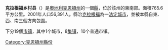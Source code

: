 {{noteTA|G1=奥地利地名}}
<!--ARTICLE'S INFOBOX -- SCROLL DOWN SEVERAL LINES FOR ARTICLE'S SUMMARY-->
{{Infobox Austrian district |
 subject_name = Bezirk Klagenfurt-Land |
 region_map = Karte_oesterreich_kaernten.png |
 district_map = Oesterreich_Kaernten-KL.png |
 region = [[克恩頓州|克恩頓州]] |
 population = 56,391 <small>(2001)</small> |
 prefix = ? |
 area = 765.6 |
 car_plate = KL |
 nuts_code = ? |
 municipalities = 19 |
 image_location = Oesterreich_kaernten-KL.png |
}}
<!--//END OF INFOBOX-->
'''克拉根福乡村县'''（{{lang-de|Bezirk Klagenfurt-Land}}）是[[奧地利|奧地利]][[克恩頓州|克恩頓州]]的一個[[县_(奥地利)|縣]]，位於該州的東南部。面積765.6平方公里。2001年人口56,391人。縣治[[克拉根福|克拉根福]]為一[[法定城市_(奥地利)|法定城市]]，並被本縣自東、西、南三個方向包圍。

下分19個[[市镇_(奥地利)|市镇]]，其中1个城市，8[[集镇|集镇]]，10个普通市镇。

{{克恩頓州行政區劃}}

[[Category:克恩頓州縣份|Category:克恩頓州縣份]]